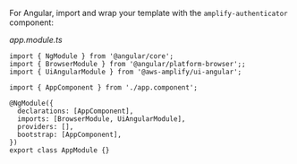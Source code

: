 For Angular, import and wrap your template with the `amplify-authenticator` component:

_app.module.ts_

```js{3,9}
import { NgModule } from '@angular/core';
import { BrowserModule } from '@angular/platform-browser';;
import { UiAngularModule } from '@aws-amplify/ui-angular';

import { AppComponent } from './app.component';

@NgModule({
  declarations: [AppComponent],
  imports: [BrowserModule, UiAngularModule],
  providers: [],
  bootstrap: [AppComponent],
})
export class AppModule {}
```
